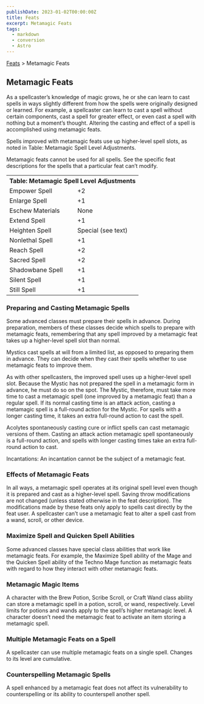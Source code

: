 ```yaml
---
publishDate: 2023-01-02T00:00:00Z
title: Feats
excerpt: Metamagic Feats
tags:
  - markdown
  - conversion
  - Astro
---
```


[Feats](arcana-d20-srd-feats-index) > Metamagic Feats

## Metamagic Feats

As a spellcaster’s knowledge of magic grows, he or she can learn to cast
spells in ways slightly different from how the spells were originally designed
or learned. For example, a spellcaster can learn to cast a spell without
certain components, cast a spell for greater effect, or even cast a spell with
nothing but a moment’s thought. Altering the casting and effect of a spell is
accomplished using metamagic feats.

Spells improved with metamagic feats use up higher-level spell slots, as noted
in Table: Metamagic Spell Level Adjustments.

Metamagic feats cannot be used for all spells. See the specific feat
descriptions for the spells that a particular feat can’t modify.


<table> <tr><th colspan="2">Table: Metamagic Spell Level Adjustments</th></tr> <tr><td>Empower Spell</td><td>+2</td></tr> <tr class="shaded"><td>Enlarge Spell</td><td>+1</td></tr> <tr><td>Eschew Materials</td><td>None</td></tr> <tr class="shaded"><td>Extend Spell</td><td>+1</td></tr> <tr><td>Heighten Spell</td><td>Special (see text)</td></tr> <tr class="shaded"><td>Nonlethal Spell</td><td>+1</td></tr> <tr><td>Reach Spell</td><td>+2</td></tr> <tr class="shaded"><td>Sacred Spell</td><td>+2</td></tr> <tr><td>Shadowbane Spell</td><td>+1</td></tr> <tr class="shaded"><td>Silent Spell</td><td>+1</td></tr> <tr><td>Still Spell</td><td>+1</td></tr> </table>



### Preparing and Casting Metamagic Spells

Some advanced classes must prepare their spells in advance. During
preparation, members of these classes decide which spells to prepare with
metamagic feats, remembering that any spell improved by a metamagic feat takes
up a higher-level spell slot than normal.

Mystics cast spells at will from a limited list, as opposed to preparing them
in advance. They can decide when they cast their spells whether to use
metamagic feats to improve them.

As with other spellcasters, the improved spell uses up a higher-level spell
slot. Because the Mystic has not prepared the spell in a metamagic form in
advance, he must do so on the spot. The Mystic, therefore, must take more time
to cast a metamagic spell (one improved by a metamagic feat) than a regular
spell. If its normal casting time is an attack action, casting a metamagic
spell is a full-round action for the Mystic. For spells with a longer casting
time, it takes an extra full-round action to cast the spell.

Acolytes spontaneously casting cure or inflict spells can cast metamagic
versions of them. Casting an attack action metamagic spell spontaneously is a
full-round action, and spells with longer casting times take an extra full-
round action to cast.

Incantations: An incantation cannot be the subject of a metamagic feat.

### Effects of Metamagic Feats

In all ways, a metamagic spell operates at its original spell level even
though it is prepared and cast as a higher-level spell. Saving throw
modifications are not changed (unless stated otherwise in the feat
description). The modifications made by these feats only apply to spells cast
directly by the feat user. A spellcaster can’t use a metamagic feat to alter a
spell cast from a wand, scroll, or other device.

### Maximize Spell and Quicken Spell Abilities

Some advanced classes have special class abilities that work like metamagic
feats. For example, the Maximize Spell ability of the Mage and the Quicken
Spell ability of the Techno Mage function as metamagic feats with regard to
how they interact with other metamagic feats.

### Metamagic Magic Items

A character with the Brew Potion, Scribe Scroll, or Craft Wand class ability
can store a metamagic spell in a potion, scroll, or wand, respectively. Level
limits for potions and wands apply to the spell’s higher metamagic level. A
character doesn’t need the metamagic feat to activate an item storing a
metamagic spell.

### Multiple Metamagic Feats on a Spell

A spellcaster can use multiple metamagic feats on a single spell. Changes to
its level are cumulative.

### Counterspelling Metamagic Spells

A spell enhanced by a metamagic feat does not affect its vulnerability to
counterspelling or its ability to counterspell another spell.

